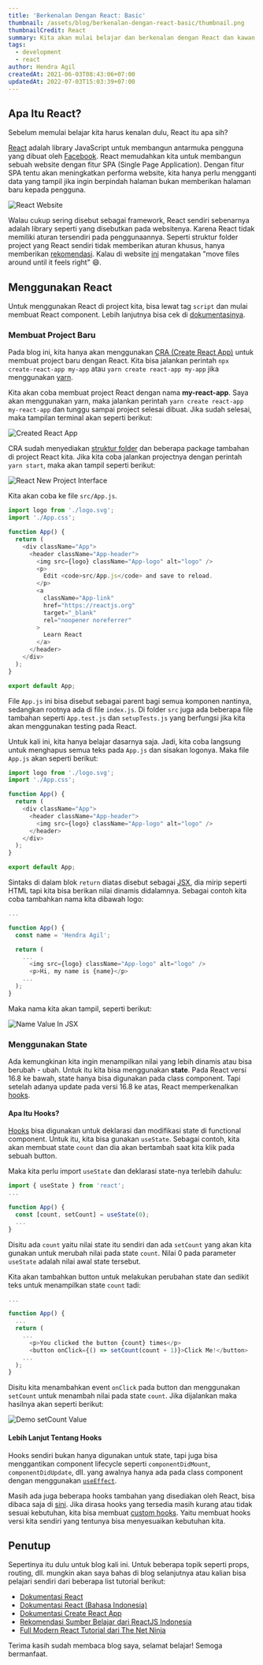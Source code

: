 ```yaml
---
title: 'Berkenalan Dengan React: Basic'
thumbnail: /assets/blog/berkenalan-dengan-react-basic/thumbnail.png
thumbnailCredit: React
summary: Kita akan mulai belajar dan berkenalan dengan React dan kawan - kawannya pada blog ini.
tags:
  - development
  - react
author: Hendra Agil
createdAt: 2021-06-03T08:43:06+07:00
updatedAt: 2022-07-03T15:03:39+07:00
---
```


## Apa Itu React?

Sebelum memulai belajar kita harus kenalan dulu, React itu apa sih?

[React](https://reactjs.org/) adalah library JavaScript untuk membangun antarmuka pengguna yang dibuat oleh [Facebook](https://github.com/facebook). React memudahkan kita untuk membangun sebuah website dengan fitur SPA (Single Page Application). Dengan fitur SPA tentu akan meningkatkan performa website, kita hanya perlu mengganti data yang tampil jika ingin berpindah halaman bukan memberikan halaman baru kepada pengguna.

![React Website](/assets/blog/berkenalan-dengan-react-basic/react.png)

Walau cukup sering disebut sebagai framework, React sendiri sebenarnya adalah library seperti yang disebutkan pada websitenya. Karena React tidak memiliki aturan tersendiri pada penggunaannya. Seperti struktur folder project yang React sendiri tidak memberikan aturan khusus, hanya memberikan [rekomendasi](https://reactjs.org/docs/faq-structure.html). Kalau di website [ini](http://react-file-structure.surge.sh/) mengatakan "move files around until it feels right" 😄.

## Menggunakan React

Untuk menggunakan React di project kita, bisa lewat tag `script` dan mulai membuat React component. Lebih lanjutnya bisa cek di [dokumentasinya](https://reactjs.org/docs/add-react-to-a-website.html).

### Membuat Project Baru

Pada blog ini, kita hanya akan menggunakan [CRA (Create React App)](https://create-react-app.dev/) untuk membuat project baru dengan React. Kita bisa jalankan perintah `npx create-react-app my-app` atau `yarn create react-app my-app` jika menggunakan [yarn](https://yarnpkg.com/).

Kita akan coba membuat project React dengan nama **my-react-app**. Saya akan menggunakan yarn, maka jalankan perintah `yarn create react-app my-react-app` dan tunggu sampai project selesai dibuat. Jika sudah selesai, maka tampilan terminal akan seperti berikut:

![Created React App](/assets/blog/berkenalan-dengan-react-basic/created-react-app.png)

CRA sudah menyediakan [struktur folder](https://create-react-app.dev/docs/folder-structure/) dan beberapa package tambahan di project React kita. Jika kita coba jalankan projectnya dengan perintah `yarn start`, maka akan tampil seperti berikut:

![React New Project Interface](/assets/blog/berkenalan-dengan-react-basic/react-new-project-interface.png)

Kita akan coba ke file `src/App.js`.

```js showLineNumbers
import logo from './logo.svg';
import './App.css';

function App() {
  return (
    <div className="App">
      <header className="App-header">
        <img src={logo} className="App-logo" alt="logo" />
        <p>
          Edit <code>src/App.js</code> and save to reload.
        </p>
        <a
          className="App-link"
          href="https://reactjs.org"
          target="_blank"
          rel="noopener noreferrer"
        >
          Learn React
        </a>
      </header>
    </div>
  );
}

export default App;
```

File `App.js` ini bisa disebut sebagai parent bagi semua komponen nantinya, sedangkan rootnya ada di file `index.js`. Di folder `src` juga ada beberapa file tambahan seperti `App.test.js` dan `setupTests.js` yang berfungsi jika kita akan menggunakan testing pada React.

Untuk kali ini, kita hanya belajar dasarnya saja. Jadi, kita coba langsung untuk menghapus semua teks pada `App.js` dan sisakan logonya. Maka file `App.js` akan seperti berikut:

```js showLineNumbers
import logo from './logo.svg';
import './App.css';

function App() {
  return (
    <div className="App">
      <header className="App-header">
        <img src={logo} className="App-logo" alt="logo" />
      </header>
    </div>
  );
}

export default App;
```

Sintaks di dalam blok `return` diatas disebut sebagai [JSX](https://reactjs.org/docs/introducing-jsx.html), dia mirip seperti HTML tapi kita bisa berikan nilai dinamis didalamnya. Sebagai contoh kita coba tambahkan nama kita dibawah logo:

```js
...

function App() {
  const name = 'Hendra Agil';

  return (
    ...
      <img src={logo} className="App-logo" alt="logo" />
      <p>Hi, my name is {name}</p>
    ...
  );
}
```

Maka nama kita akan tampil, seperti berikut:

![Name Value In JSX](/assets/blog/berkenalan-dengan-react-basic/name-value-in-jsx.png)

### Menggunakan State

Ada kemungkinan kita ingin menampilkan nilai yang lebih dinamis atau bisa berubah - ubah. Untuk itu kita bisa menggunakan **state**. Pada React versi 16.8 ke bawah, state hanya bisa digunakan pada class component. Tapi setelah adanya update pada versi 16.8 ke atas, React memperkenalkan [hooks](https://reactjs.org/docs/hooks-intro.html).

#### Apa Itu Hooks?

[Hooks](https://reactjs.org/docs/hooks-intro.html) bisa digunakan untuk deklarasi dan modifikasi state di functional component. Untuk itu, kita bisa gunakan `useState`. Sebagai contoh, kita akan membuat state `count` dan dia akan bertambah saat kita klik pada sebuah button.

Maka kita perlu import `useState` dan deklarasi state-nya terlebih dahulu:

```js
import { useState } from 'react';
...

function App() {
  const [count, setCount] = useState(0);
  ...
}
```

Disitu ada `count` yaitu nilai state itu sendiri dan ada `setCount` yang akan kita gunakan untuk merubah nilai pada state `count`. Nilai 0 pada parameter `useState` adalah nilai awal state tersebut.

Kita akan tambahkan button untuk melakukan perubahan state dan sedikit teks untuk menampilkan state `count` tadi:

```js
...

function App() {
  ...
  return (
    ...
      <p>You clicked the button {count} times</p>
      <button onClick={() => setCount(count + 1)}>Click Me!</button>
    ...
  );
}
```

Disitu kita menambahkan event `onClick` pada button dan menggunakan `setCount` untuk menambah nilai pada state `count`. Jika dijalankan maka hasilnya akan seperti berikut:

![Demo setCount Value](/assets/blog/berkenalan-dengan-react-basic/demo-setcount-value.gif)

#### Lebih Lanjut Tentang Hooks

Hooks sendiri bukan hanya digunakan untuk state, tapi juga bisa menggantikan component lifecycle seperti `componentDidMount`, `componentDidUpdate`, dll. yang awalnya hanya ada pada class component dengan menggunakan [`useEffect`](https://reactjs.org/docs/hooks-effect.html).

Masih ada juga beberapa hooks tambahan yang disediakan oleh React, bisa dibaca saja di [sini](https://reactjs.org/docs/hooks-reference.html). Jika dirasa hooks yang tersedia masih kurang atau tidak sesuai kebutuhan, kita bisa membuat [custom hooks](https://reactjs.org/docs/hooks-custom.html). Yaitu membuat hooks versi kita sendiri yang tentunya bisa menyesuaikan kebutuhan kita.

## Penutup

Sepertinya itu dulu untuk blog kali ini. Untuk beberapa topik seperti props, routing, dll. mungkin akan saya bahas di blog selanjutnya atau kalian bisa pelajari sendiri dari beberapa list tutorial berikut:

- [Dokumentasi React](https://reactjs.org/)
- [Dokumentasi React (Bahasa Indonesia)](https://id.reactjs.org/)
- [Dokumentasi Create React App](https://create-react-app.dev/)
- [Rekomendasi Sumber Belajar dari ReactJS Indonesia](https://reactjs.id/learning)
- [Full Modern React Tutorial dari The Net Ninja](https://www.youtube.com/playlist?list=PL4cUxeGkcC9gZD-Tvwfod2gaISzfRiP9d)

Terima kasih sudah membaca blog saya, selamat belajar! Semoga bermanfaat.
